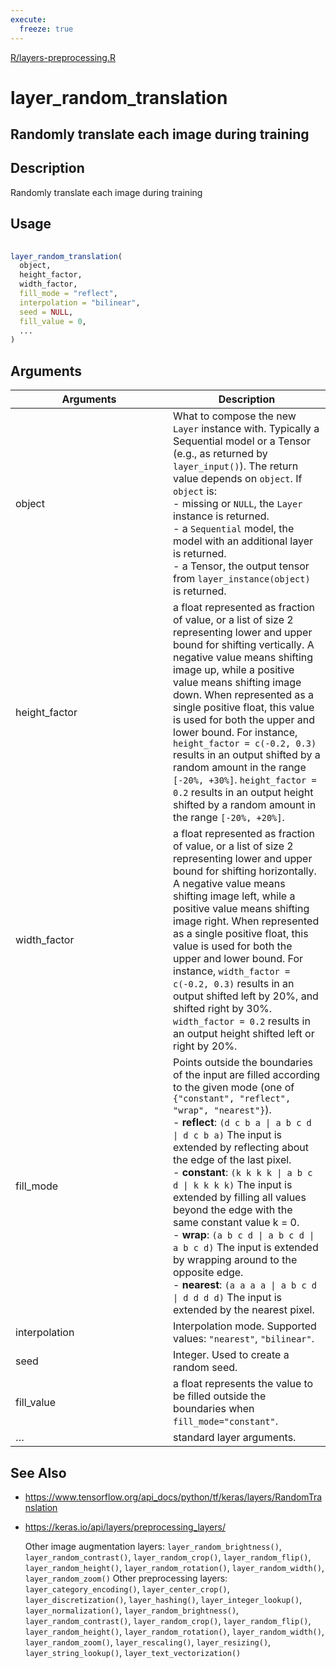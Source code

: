 ```yaml
---
execute:
  freeze: true
---
```


[R/layers-preprocessing.R](https://github.com/rstudio/keras//blob/main/R/layers-preprocessing.R#L280) 

# layer_random_translation

## Randomly translate each image during training

## Description
 Randomly translate each image during training 


## Usage
```r
 
layer_random_translation( 
  object, 
  height_factor, 
  width_factor, 
  fill_mode = "reflect", 
  interpolation = "bilinear", 
  seed = NULL, 
  fill_value = 0, 
  ... 
) 
```

## Arguments
|Arguments|Description|
|---|---|
| object | What to compose the new `Layer` instance with. Typically a Sequential model or a Tensor (e.g., as returned by `layer_input()`). The return value depends on `object`. If `object` is:  <br>- missing or `NULL`, the `Layer` instance is returned. <br>- a `Sequential` model, the model with an additional layer is returned. <br>- a Tensor, the output tensor from `layer_instance(object)` is returned.  |
| height_factor | a float represented as fraction of value, or a list of size 2 representing lower and upper bound for shifting vertically. A negative value means shifting image up, while a positive value means shifting image down. When represented as a single positive float, this value is used for both the upper and lower bound. For instance, `height_factor = c(-0.2, 0.3)` results in an output shifted by a random amount in the range `[-20%, +30%]`. `height_factor = 0.2` results in an output height shifted by a random amount in the range `[-20%, +20%]`. |
| width_factor | a float represented as fraction of value, or a list of size 2 representing lower and upper bound for shifting horizontally. A negative value means shifting image left, while a positive value means shifting image right. When represented as a single positive float, this value is used for both the upper and lower bound. For instance, `width_factor = c(-0.2, 0.3)` results in an output shifted left by 20%, and shifted right by 30%. `width_factor = 0.2` results in an output height shifted left or right by 20%. |
| fill_mode | Points outside the boundaries of the input are filled according to the given mode (one of `{"constant", "reflect", "wrap", "nearest"}`).  <br>- **reflect**: `(d c b a | a b c d | d c b a)` The input is extended by reflecting about the edge of the last pixel. <br>- **constant**: `(k k k k | a b c d | k k k k)` The input is extended by filling all values beyond the edge with the same constant value k = 0. <br>- **wrap**: `(a b c d | a b c d | a b c d)` The input is extended by wrapping around to the opposite edge. <br>- **nearest**: `(a a a a | a b c d | d d d d)` The input is extended by the nearest pixel.  |
| interpolation | Interpolation mode. Supported values: `"nearest"`, `"bilinear"`. |
| seed | Integer. Used to create a random seed. |
| fill_value | a float represents the value to be filled outside the boundaries when `fill_mode="constant"`. |
| ... | standard layer arguments. |






## See Also

  

- [https://www.tensorflow.org/api_docs/python/tf/keras/layers/RandomTranslation](https://www.tensorflow.org/api_docs/python/tf/keras/layers/RandomTranslation) 

- [https://keras.io/api/layers/preprocessing_layers/](https://keras.io/api/layers/preprocessing_layers/) 

  Other image augmentation layers:  `layer_random_brightness()`, `layer_random_contrast()`, `layer_random_crop()`, `layer_random_flip()`, `layer_random_height()`, `layer_random_rotation()`, `layer_random_width()`, `layer_random_zoom()`  Other preprocessing layers:  `layer_category_encoding()`, `layer_center_crop()`, `layer_discretization()`, `layer_hashing()`, `layer_integer_lookup()`, `layer_normalization()`, `layer_random_brightness()`, `layer_random_contrast()`, `layer_random_crop()`, `layer_random_flip()`, `layer_random_height()`, `layer_random_rotation()`, `layer_random_width()`, `layer_random_zoom()`, `layer_rescaling()`, `layer_resizing()`, `layer_string_lookup()`, `layer_text_vectorization()` 

